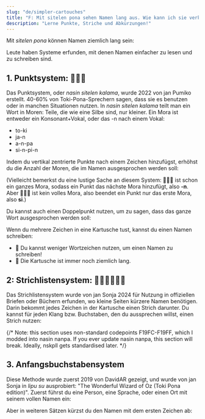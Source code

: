 ```yaml
---
slug: "de/simpler-cartouches"
title: "F: Mit sitelen pona sehen Namen lang aus. Wie kann ich sie verkürzen?"
description: "Lerne Punkte, Striche und Abkürzungen!"
---
```



Mit _sitelen pona_ können Namen ziemlich lang sein:

<List>
  <Sentence sl="lipu Wikipesija" m="Wikipedia" />
  <Sentence sl="ma Antasika" m="Antarktis (Antarctica)" />
  <Sentence sl="ma Kolonpija" m="Kolumbien (Colombia)" />
</List>

Leute haben Systeme erfunden, mit denen Namen einfacher zu lesen und zu schreiben sind.

## 1. Punktsystem: 󱤿󱥠󱤕

Das Punktsystem, oder _nasin sitelen kalama_, wurde 2022 von jan Pumiko erstellt. 40-60% von Toki-Pona-Sprechern sagen, dass sie es benutzen oder in manchen Situationen nutzen. In _nasin sitelen kalama_ teilt man ein Wort in Moren: Teile, die wie eine Silbe sind, nur kleiner. Ein Mora ist entweder ein Konsonant+Vokal, oder das -n nach einem Vokal:

- to-ki
- ja-n
- a-n-pa
- si-n-pi-n

Indem du vertikal zentrierte Punkte nach einem Zeichen hinzufügst, erhöhst du die Anzahl der Moren, die im Namen ausgesprochen werden soll:

<List>
  <Word sp="󱦐󱤅󱦑" sl="A" />
  <Word sp="󱦐󱤅󱦜󱦑" sl="An" />
  <Word sp="󱦐󱤅󱦜󱦜󱦑" sl="Anpa" />
  <Word sp="󱦐󱥟󱦑" sl="S" />
  <Word sp="󱦐󱥟󱦜󱦑" sl="Si" />
  <Word sp="󱦐󱥟󱦜󱦜󱦑" sl="Sin" />
  <Word sp="󱦐󱥟󱦜󱦜󱦜󱦑" sl="Sinpi" />
  <Word sp="󱦐󱥟󱦜󱦜󱦜󱦜󱦑" sl="Sinpin" />
</List>

(Vielleicht bemerkst du eine lustige Sache an diesem System: 󱦐󱤅󱦑 ist schon ein ganzes Mora, sodass ein Punkt das nächste Mora hinzufügt, also **-n**. Aber 󱦐󱥟󱦑 ist kein volles Mora, also beendet ein Punkt nur das erste Mora, also **si**.)

Du kannst auch einen Doppelpunkt nutzen, um zu sagen, dass das ganze Wort ausgesprochen werden soll:

<List>
  <Word sp="󱦐󱤅󱦝󱦑" sl="Anpa" />
  <Word sp="󱦐󱥟󱦝󱦑" sl="Sinpin" />
</List>

Wenn du mehrere Zeichen in eine Kartusche tust, kannst du einen Namen schreiben:

<List>
  <Sentence sp="󱤰󱦐󱥡󱦜󱤿󱤜󱦜󱦑" sl="ma Sonko" />
  <Sentence sp="󱤰󱦐󱤅󱦜󱥩󱦜󱥜󱦜󱤔󱦜󱦑" sl="ma Antasika" />
  <Sentence sp="󱤰󱦐󱤜󱦝󱤬󱦝󱥍󱦝󱤑󱦜󱦑" sl="ma Kolonpija" />
</List>

* 🎉 Du kannst weniger Wortzeichen nutzen, um einen Namen zu schreiben!
* 🙁 Die Kartusche ist immer noch ziemlich lang.

## 2: Strichlistensystem: 󱤿󱥠󱤕󱥍󱤩󱤨

Das Strichlistensystem wurde von jan Sonja 2024 für Nutzung in offiziellen Briefen oder Büchern erfunden, wo kleine Seiten kürzere Namen benötigen. Darin bekommt jedes Zeichen in der Kartusche einen Strich darunter. Du kannst für jeden Klang bzw. Buchstaben, den du aussprechen willst, einen Strich nutzen:

{/* Note: this section uses non-standard codepoints F19FC-F19FF, which I modded into nasin nanpa. If you ever update nasin nanpa, this section will break. Ideally, nskpll gets standardised later. */}

<List>
  <Sentence sp="󱤰󱦐󱥡&#xF19FE;󱤜&#xF19FD;󱦑" sl="ma Sonko" />
  <Sentence sp="󱤰󱦐󱤅&#xF19FD;󱥩&#xF19FD;󱥜&#xF19FD;󱤔&#xF19FD;󱦑" sl="ma Antasika" />
  <Sentence sp="󱤰󱦐󱤜&#xF19FD;󱤬&#xF19FE;󱥍&#xF19FD;󱤑&#xF19FD;󱦑" sl="ma Kolonpija" />
</List>

## 3. Anfangsbuchstabensystem

Diese Methode wurde zuerst 2019 von DavidAR gezeigt, und wurde von jan Sonja in _lipu su_ ausprobiert: "The Wonderful Wizard of Oz (Toki Pona edition)". Zuerst führst du eine Person, eine Sprache, oder einen Ort mit seinem vollen Namen ein:

<List>
  <Sentence sp="󱤑󱦐󱥭󱥅󱥷󱤃󱥦󱤌󱦑" sl="jan Towasi" m="Dorothy" />
</List>

Aber in weiteren Sätzen kürzst du den Namen mit dem ersten Zeichen ab:

<List>
  <Sentence sp="󱤑󱦐󱥭󱦑" sl="jan T." m="Dorothy" />
</List>
